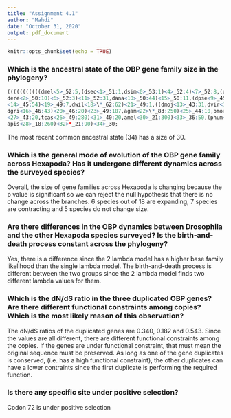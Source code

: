 ```yaml
---
title: "Assignment 4.1"
author: "Mahdi"
date: "October 31, 2020"
output: pdf_document
---
```


```r
knitr::opts_chunk$set(echo = TRUE)
```

### Which is the ancestral state of the OBP gene family size in the phylogeny?

```r
(((((((((((dmel<5>_52:5,(dsec<1>_51:1,dsim<0>_53:1)<4>_52:4)<7>_52:8,(dyak<3>_55:10,
dere<2>_50:10)<6>_52:3)<11>_52:31,dana<10>_50:44)<15>_50:11,(dpse<9>_45:1,dper<8>_45:1)
<14>_45:54)<19>_49:7,dwil<18>\*_62:62)<21>_49:1,((dmoj<13>_43:31,dvir<12>_41:31)<17>_44:12,
dgri<16>_46:43)<20>_46:20)<23>_49:187,agam<22>\*_83:250)<25>_44:10,bmor<24>_46:260)
<27>_43:20,tcas<26>_49:280)<31>_40:20,amel<30>_21:300)<33>_36:50,(phum<29>\*_5:260,
apis<28>_18:260)<32>*_21:90)<34>_30;
```

The most recent common ancestral state (34) has a size of 30.

### Which is the general mode of evolution of the OBP gene family across Hexapoda? Has it undergone different dynamics across the surveyed species?

Overall, the size of gene families across Hexapoda is changing because the p value is significant so we can reject the null hypothesis that there is no change across the branches. 6 species out of 18 are expanding, 7 species are contracting and 5 species do not change size.

### Are there differences in the OBP dynamics between Drosophila and the other Hexapoda species surveyed? Is the birth-and-death process constant across the phylogeny?

Yes, there is a difference since the 2 lambda model has a higher base family likelihood than the single lambda model. The birth-and-death process is different between the two groups since the 2 lambda model finds two different lambda values for them.

### Which is the dN/dS ratio in the three duplicated OBP genes? Are there different functional constraints among copies? Which is the most likely reason of this observation?

The dN/dS ratios of the duplicated genes are 0.340, 0.182 and 0.543. Since the values are all different, there are different functional constraints among the copies. 
If the genes are under functional constraint, that must mean the original sequence must be preserved. As long as one of the gene duplicates is conserved, (i.e. has a high functional constraint), the other duplicates can have a lower contraints since the first duplicate is performing the required function.

### Is there any specific site under positive selection?
Codon 72 is under positive selection




